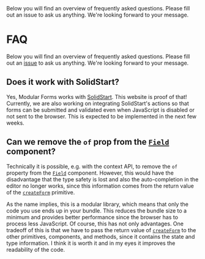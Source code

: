 
<Title>FAQ</Title>
<Description>
  Below you will find an overview of frequently asked questions. Please fill out
  an issue to ask us anything. We're looking forward to your message.
</Description>

# FAQ

Below you will find an overview of frequently asked questions. Please fill out an <a href="https://github.com/fabian-hiller/modular-forms/issues/new" target="_blank" rel="noreferrer">issue</a> to ask us anything. We're looking forward to your message.

## Does it work with SolidStart?

Yes, Modular Forms works with <a href="https://start.solidjs.com" target="_blank" rel="noreferrer">SolidStart</a>. This website is proof of that! Currently, we are also working on integrating SolidStart's actions so that forms can be submitted and validated even when JavaScript is disabled or not sent to the browser. This is expected to be implemented in the next few weeks.

## Can we remove the `of` prop from the <A href="/api/Field">`Field`</A> component?

Technically it is possible, e.g. with the context API, to remove the `of` property from the <A href="/api/Field">`Field`</A> component. However, this would have the disadvantage that the type safety is lost and also the auto-completion in the editor no longer works, since this information comes from the return value of the <A href="/api/createForm">`createForm`</A> primitive.

As the name implies, this is a modular library, which means that only the code you use ends up in your bundle. This reduces the bundle size to a minimum and provides better performance since the browser has to process less JavaScript. Of course, this has not only advantages. One tradeoff of this is that we have to pass the return value of <A href="/api/createForm">`createForm`</A> to the other primitives, components, and methods, since it contains the state and type information. I think it is worth it and in my eyes it improves the readability of the code.
